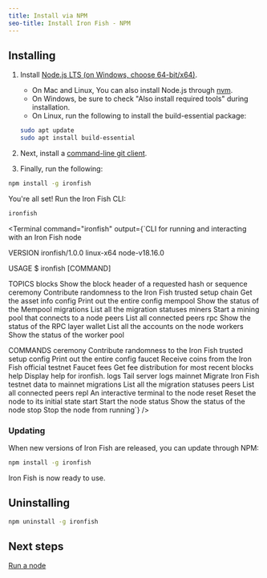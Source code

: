 ```yaml
---
title: Install via NPM
seo-title: Install Iron Fish - NPM
---
```


## Installing

1. Install [Node.js LTS (on Windows, choose 64-bit/x64)](https://nodejs.org/en/download/).
	- On Mac and Linux, You can also install Node.js through [nvm](https://nvm.sh/).
	- On Windows, be sure to check "Also install required tools" during installation.
	- On Linux, run the following to install the build-essential package:

	```sh
	sudo apt update
	sudo apt install build-essential
	```

2. Next, install a [command-line git client](https://git-scm.com/download).

3. Finally, run the following:

```sh
npm install -g ironfish
```

You're all set! Run the Iron Fish CLI:

```sh
ironfish
```

<Terminal
  command="ironfish"
  output={`CLI for running and interacting with an Iron Fish node

VERSION
  ironfish/1.0.0 linux-x64 node-v18.16.0

USAGE
  $ ironfish [COMMAND]

TOPICS
  blocks      Show the block header of a requested hash or sequence
  ceremony    Contribute randomness to the Iron Fish trusted setup
  chain       Get the asset info
  config      Print out the entire config
  mempool     Show the status of the Mempool
  migrations  List all the migration statuses
  miners      Start a mining pool that connects to a node
  peers       List all connected peers
  rpc         Show the status of the RPC layer
  wallet      List all the accounts on the node
  workers     Show the status of the worker pool

COMMANDS
  ceremony    Contribute randomness to the Iron Fish trusted setup
  config      Print out the entire config
  faucet      Receive coins from the Iron Fish official testnet Faucet
  fees        Get fee distribution for most recent blocks
  help        Display help for ironfish.
  logs        Tail server logs
  mainnet     Migrate Iron Fish testnet data to mainnet
  migrations  List all the migration statuses
  peers       List all connected peers
  repl        An interactive terminal to the node
  reset       Reset the node to its initial state
  start       Start the node
  status      Show the status of the node
  stop        Stop the node from running`}
/>

### Updating

When new versions of Iron Fish are released, you can update through NPM:

```sh
npm install -g ironfish
```

Iron Fish is now ready to use.


## Uninstalling

```sh
npm uninstall -g ironfish
```

## Next steps

[Run a node](/use/get-started/run-a-node)
